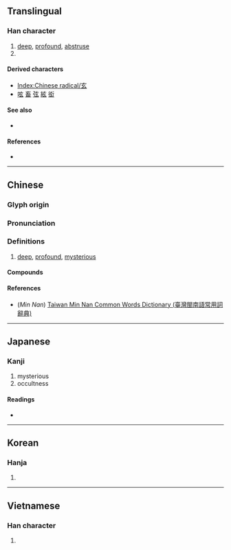 {{character info/new}}
==Translingual==
{{stroke order|type=animate}}

===Han character===
{{Han char|rn=95|rad=玄|as=00|sn=5|four=00732|canj=YVI|ids=⿱亠幺}}

# [[deep]], [[profound]], [[abstruse]]
# {{mul-kangxi radical-def}}

====Derived characters====
* [[Index:Chinese radical/玄]]
* [[呟]] [[畜]] [[弦]] [[絃]] [[衒]]

====See also====
* {{l|mul|亥}} <!-- Graphically similar -->

====References====
* {{Han ref|kx=0725.011|dkj=20814|dj=1134.080|hdz=10280.030|uh=7384|ud=29572|bh=A5C8|bd=42440}}

----

==Chinese==
{{zh-forms}}

===Glyph origin===
{{Han etyl}}

===Pronunciation===
{{zh-pron
|m=xuán
|c=jyun4
|h=pfs=hièn
|mn=qz,tw,xm,zz:hiân/tw:goân
|w=
|mc=y
|oc=y
|ma=|ma2=
|cat=a
}}

===Definitions===
{{zh-hanzi}}

# [[deep]], [[profound]], [[mysterious]]

====Compounds====
{{zh-der|玄機|玄學|玄妙|玄孫|玄虛|故弄玄虛|天地玄黃}}

====References====
* (''Min Nan'') [http://twblg.dict.edu.tw/holodict_new/index.html Taiwan Min Nan Common Words Dictionary (臺灣閩南語常用詞辭典)]

----

==Japanese==

===Kanji===
{{ja-kanji|grade=c|rs=玄00}}

# mysterious
# occultness

====Readings====
* {{ja-readings|goon=[[げん]] (gen)|kanon=[[けん]] (ken)|kun=[[くろ]] (kuro)}}

----

==Korean==

===Hanja===
{{ko-hanja|hangeul=현|eumhun=|rv=hyeon|mr=hyŏn|y=hyen}}

# {{defn|lang=ko|sort=玄00}}

----

==Vietnamese==

===Han character===
{{vi-hantu|[[huyền]]|rs=玄00}}

# {{defn|lang=vi|sort=玄00}}

[[Category:CJKV radicals| ]]